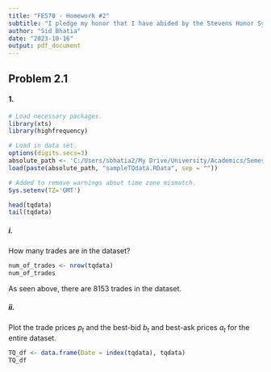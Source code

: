 ```yaml
---
title: "FE570 - Homework #2"
subtitle: "I pledge my honor that I have abided by the Stevens Honor System."
author: "Sid Bhatia"
date: "2023-10-16"
output: pdf_document
---
```


## Problem 2.1

#### 1.

```r
# Load necessary packages.
library(xts)
library(highfrequency)

# Load in data set.
options(digits.secs=3)
absolute_path <- 'C:/Users/sbhatia2/My Drive/University/Academics/Semester V/FE570 - Market Microstructure and Trading Strategies/FE570 - Homework/FE570 - Homework #2/'
load(paste(absolute_path, "sampleTQdata.RData", sep = ""))

# Added to remove warnings about time zone mismatch.
Sys.setenv(TZ='GMT')

head(tqdata)
tail(tqdata)
```

##### i.

How many trades are in the dataset?

```r
num_of_trades <- nrow(tqdata)
num_of_trades
```

As seen above, there are 8153 trades in the dataset.

##### ii.

Plot the trade prices $p_t$ and the best-bid $b_t$ and best-ask prices $a_t$ for the entire dataset.

```r
TQ_df <- data.frame(Date = index(tqdata), tqdata)
TQ_df
```